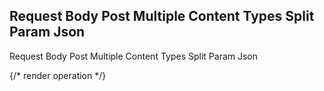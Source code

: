 ## Request Body Post Multiple Content Types Split Param Json

Request Body Post Multiple Content Types Split Param Json

{/* render operation */}
